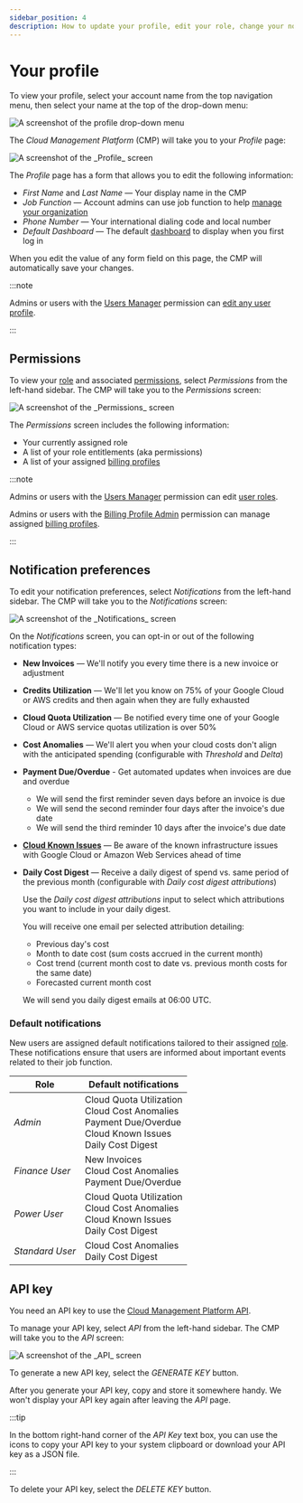 ```yaml
---
sidebar_position: 4
description: How to update your profile, edit your role, change your notification preferences, and generate an API key
---
```


# Your profile

To view your profile, select your account name from the top navigation menu, then select your name at the top of the drop-down menu:



<Zoom>
  <Image
    alt="A  screenshot of the profile drop-down menu"
    img={require('../assets/cmp-profile-drop-down.png')}
  />
</Zoom>

The _Cloud Management Platform_ (CMP) will take you to your _Profile_ page:

<Zoom>
  <Image
    alt="A screenshot of the _Profile_ screen"
    img={require('../assets/cmp-profile.png')}
  />
</Zoom>

The _Profile_ page has a form that allows you to edit the following information:

- _First Name_ and _Last Name_ &mdash; Your display name in the CMP
- _Job Function_ &mdash; Account admins can use job function to help [manage your organization](../user-management/manage-organizations.mdx)
- _Phone Number_ &mdash; Your international dialing code and local number
- _Default Dashboard_ &mdash; The default [dashboard](../dashboards/customizing-dashboards.mdx) to display when you first log in

When you edit the value of any form field on this page, the CMP will automatically save your changes.

:::note

Admins or users with the [Users Manager](../user-management/user-permissions-explained.mdx#users-manager) permission can [edit any user profile](../user-management/creating-a-new-user.mdx#editing-user-profiles).

:::

## Permissions

To view your [role](../user-management/manage-roles.mdx) and associated [permissions](../user-management/user-permissions-explained.mdx), select _Permissions_ from the left-hand sidebar. The CMP will take you to the _Permissions_ screen:

<Zoom>
  <Image
    alt="A screenshot of the _Permissions_ screen"
    img={require('../assets/cmp-profile-permissions.png')}
  />
</Zoom>

The _Permissions_ screen includes the following information:

- Your currently assigned role
- A list of your role entitlements (aka permissions)
- A list of your assigned [billing profiles](../invoices-and-payments/setting-up-a-new-billing-profile.mdx)

:::note

Admins or users with the [Users Manager](../user-management/user-permissions-explained.mdx#users-manager) permission can edit [user roles](../user-management/manage-roles.mdx).

Admins or users with the [Billing Profile Admin](../user-management/user-permissions-explained.mdx#billing-profile-admin) permission can manage assigned [billing profiles](../invoices-and-payments/setting-up-a-new-billing-profile.mdx).

:::

## Notification preferences

To edit your notification preferences, select _Notifications_ from the left-hand sidebar. The CMP will take you to the _Notifications_ screen:

<Zoom>
  <Image
    alt="A screenshot of the _Notifications_ screen"
    img={require('../assets/cmp-profile-notifications.png')}
  />
</Zoom>

On the _Notifications_ screen, you can opt-in or out of the following notification types:

- **New Invoices** &mdash; We'll notify you every time there is a new invoice or adjustment

- **Credits Utilization** &mdash; We'll let you know on 75% of your Google Cloud or AWS credits and then again when they are fully exhausted

- **Cloud Quota Utilization** &mdash; Be notified every time one of your Google Cloud or AWS service quotas utilization is over 50%

- **Cost Anomalies** &mdash; We'll alert you when your cloud costs don't align with the anticipated spending (configurable with _Threshold_ and _Delta_)

- **Payment Due/Overdue** - Get automated updates when invoices are due and overdue

  - We will send the first reminder seven days before an invoice is due
  - We will send the second reminder four days after the invoice's due date
  - We will send the third reminder 10 days after the invoice's due date

- **[Cloud Known Issues](../services/consulting-support/cloud-incidents.mdx)** &mdash; Be aware of the known infrastructure issues with Google Cloud or Amazon Web Services ahead of time

- **Daily Cost Digest** &mdash; Receive a daily digest of spend vs. same period of the previous month (configurable with _Daily cost digest attributions_)

  Use the _Daily cost digest attributions_ input to select which attributions you want to include in your daily digest.

  You will receive one email per selected attribution detailing:

  - Previous day's cost
  - Month to date cost (sum costs accrued in the current month)
  - Cost trend (current month cost to date vs. previous month costs for the same date)
  - Forecasted current month cost

  We will send you daily digest emails at 06:00 UTC.

### Default notifications

New users are assigned default notifications tailored to their assigned [role](../user-management/manage-roles.mdx). These notifications ensure that users are informed about important events related to their job function.

| Role            | Default notifications                                                                                                 |
| --------------- | --------------------------------------------------------------------------------------------------------------------- |
| _Admin_         | Cloud Quota Utilization<br/>Cloud Cost Anomalies<br/>Payment Due/Overdue<br/>Cloud Known Issues<br/>Daily Cost Digest |
| _Finance User_  | New Invoices<br/>Cloud Cost Anomalies<br/>Payment Due/Overdue                                                         |
| _Power User_    | Cloud Quota Utilization<br/>Cloud Cost Anomalies<br/>Cloud Known Issues<br/>Daily Cost Digest                         |
| _Standard User_ | Cloud Cost Anomalies<br/>Daily Cost Digest                                                                            |

## API key

You need an API key to use the [Cloud Management Platform API](https://developer.doit-intl.com/).

To manage your API key, select _API_ from the left-hand sidebar. The CMP will take you to the _API_ screen:

<Zoom>
  <Image
    alt="A screenshot of the _API_ screen"
    img={require('../assets/cmp-profile-api.png')}
  />
</Zoom>

To generate a new API key, select the _GENERATE KEY_ button.

After you generate your API key, copy and store it somewhere handy. We won't display your API key again after leaving the _API_ page.

:::tip

In the bottom right-hand corner of the _API Key_ text box, you can use the icons to copy your API key to your system clipboard or download your API key as a JSON file.

:::

To delete your API key, select the _DELETE KEY_ button.

